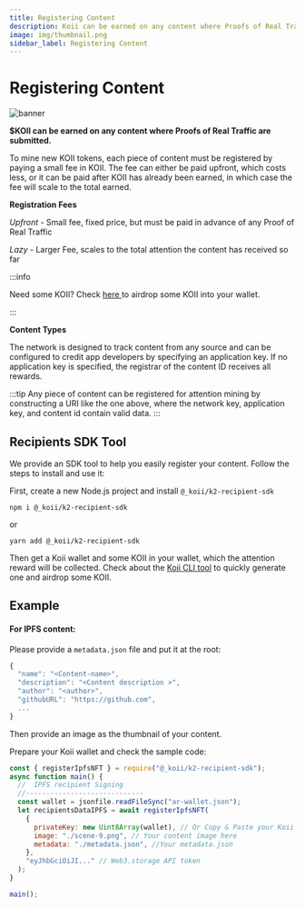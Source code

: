 ```yaml
---
title: Registering Content
description: Koii can be earned on any content where Proofs of Real Traffic are submitted.
image: img/thumbnail.png
sidebar_label: Registering Content
---
```



# Registering Content

![banner](./img/Registering%20Content.svg)

**$KOII can be earned on any content where Proofs of Real Traffic are submitted.**

To mine new KOII tokens, each piece of content must be registered by paying a small fee in KOII. The fee can either be paid upfront, which costs less, or it can be paid after KOII has already been earned, in which case the fee will scale to the total earned.

**Registration Fees**

_Upfront -_ Small fee, fixed price, but must be paid in advance of any Proof of Real Traffic

_Lazy_ - Larger Fee, scales to the total attention the content has received so far

:::info

Need some KOII? Check <a href="https://faucet.koii.network/" target="_blank">here </a> to airdrop some KOII into your wallet.

:::

**Content Types**

The network is designed to track content from any source and can be configured to credit app developers by specifying an application key. If no application key is specified, the registrar of the content ID receives all rewards. &#x20;

:::tip
Any piece of content can be registered for attention mining by constructing a URI like the one above, where the network key, application key, and content id contain valid data.
:::

## Recipients SDK Tool

We provide an SDK tool to help you easily register your content. Follow the steps to install and use it:

First, create a new Node.js project and install `@_koii/k2-recipient-sdk`

`npm i @_koii/k2-recipient-sdk`

or

`yarn add @_koii/k2-recipient-sdk`

Then get a Koii wallet and some KOII in your wallet, which the attention reward will be collected. Check about the [Koii CLI tool](/) to quickly generate one and airdrop some KOII.

## Example

#### For IPFS content:

Please provide a `metadata.json` file and put it at the root:

```jsx title="metadata.json"
{
  "name": "<Content-name>",
  "description": "<Content description >",
  "author": "<author>",
  "githubURL": "https://github.com",
  ...
}
```

Then provide an image as the thumbnail of your content.

Prepare your Koii wallet and check the sample code:

```jsx title="registerIPFS.js"
const { registerIpfsNFT } = require("@_koii/k2-recipient-sdk");
async function main() {
  //  IPFS recipient Signing
  //-----------------------------
  const wallet = jsonfile.readFileSync("ar-wallet.json");
  let recipientsDataIPFS = await registerIpfsNFT(
    {
      privateKey: new Uint8Array(wallet), // Or Copy & Paste your Koii wallet json file content here
      image: "./scene-9.png", // Your content image here
      metadata: "./metadata.json", //Your metadata.json
    },
    "eyJhbGciOiJI..." // Web3.storage API token
  );
}

main();
```
